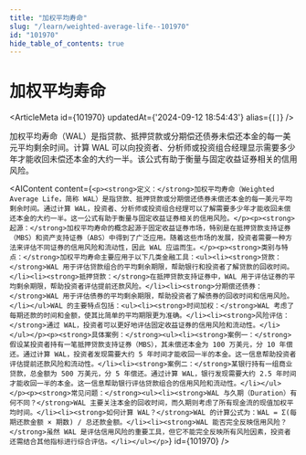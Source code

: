 ```yaml
---
title: "加权平均寿命"
slug: "/learn/weighted-average-life--101970"
id: "101970"
hide_table_of_contents: true
---
```



# 加权平均寿命

<ArticleMeta id={101970} updatedAt={'2024-09-12 18:54:43'} alias={`[]`} />
<div className='border-solid border-b border-t-0 my-4 border-[var(--ifm-color-gray-300)]' />

加权平均寿命（WAL）是指贷款、抵押贷款或分期偿还债券未偿还本金的每一美元平均剩余时间。计算 WAL 可以向投资者、分析师或投资组合经理显示需要多少年才能收回未偿还本金的大约一半。该公式有助于衡量与固定收益证券相关的信用风险。

<AIContent content={`<p><strong>定义：</strong>加权平均寿命（Weighted Average Life，简称 WAL）是指贷款、抵押贷款或分期偿还债券未偿还本金的每一美元平均剩余时间。通过计算 WAL，投资者、分析师或投资组合经理可以了解需要多少年才能收回未偿还本金的大约一半。这一公式有助于衡量与固定收益证券相关的信用风险。</p><p><strong>起源：</strong>加权平均寿命的概念起源于固定收益证券市场，特别是在抵押贷款支持证券（MBS）和资产支持证券（ABS）中得到了广泛应用。随着这些市场的发展，投资者需要一种方法来评估不同证券的信用风险和流动性，因此 WAL 应运而生。</p><p><strong>类别与特点：</strong>加权平均寿命主要应用于以下几类金融工具：<ul><li><strong>贷款：</strong>WAL 用于评估贷款组合的平均剩余期限，帮助银行和投资者了解贷款的回收时间。</li><li><strong>抵押贷款：</strong>在抵押贷款支持证券中，WAL 用于评估证券的平均剩余期限，帮助投资者评估提前还款风险。</li><li><strong>分期偿还债券：</strong>WAL 用于评估债券的平均剩余期限，帮助投资者了解债券的回收时间和信用风险。</li></ul>WAL 的主要特点包括：<ul><li><strong>时间加权：</strong>WAL 考虑了每期还款的时间和金额，使其比简单的平均期限更为准确。</li><li><strong>风险评估：</strong>通过 WAL，投资者可以更好地评估固定收益证券的信用风险和流动性。</li></ul></p><p><strong>具体案例：</strong><ul><li><strong>案例一：</strong>假设某投资者持有一笔抵押贷款支持证券（MBS），其未偿还本金为 100 万美元，分 10 年偿还。通过计算 WAL，投资者发现需要大约 5 年时间才能收回一半的本金。这一信息帮助投资者评估提前还款风险和流动性。</li><li><strong>案例二：</strong>某银行持有一组商业贷款，总金额为 500 万美元，分 5 年偿还。通过计算 WAL，银行发现需要大约 2.5 年时间才能收回一半的本金。这一信息帮助银行评估贷款组合的信用风险和流动性。</li></ul></p><p><strong>常见问题：</strong><ul><li><strong>WAL 与久期（Duration）有何不同？</strong>WAL 主要关注本金的回收时间，而久期则考虑了所有现金流的现值加权平均时间。</li><li><strong>如何计算 WAL？</strong>WAL 的计算公式为：WAL = Σ(每期还款金额 × 期数) / 总还款金额。</li><li><strong>WAL 能否完全反映信用风险？</strong>虽然 WAL 是评估信用风险的重要工具，但它不能完全反映所有风险因素，投资者还需结合其他指标进行综合评估。</li></ul></p>`} id={101970} />
